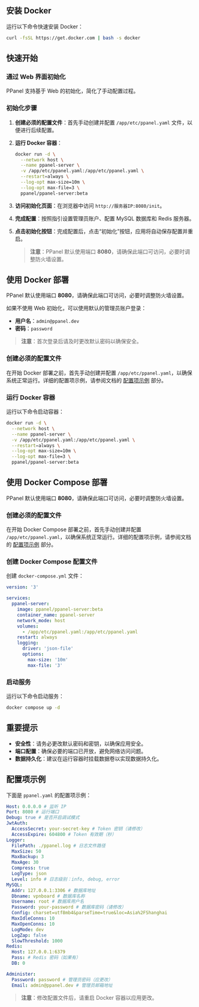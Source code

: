 ## 安装 Docker

运行以下命令快速安装 Docker：

```sh
curl -fsSL https://get.docker.com | bash -s docker
```

## 快速开始

### 通过 Web 界面初始化

PPanel 支持基于 Web 的初始化，简化了手动配置过程。

### 初始化步骤

1. **创建必须的配置文件**：首先手动创建并配置 `/app/etc/ppanel.yaml` 文件，以便进行后续配置。

2. **运行 Docker 容器**：

   ```sh
   docker run -d \
     --network host \
     --name ppanel-server \
     -v /app/etc/ppanel.yaml:/app/etc/ppanel.yaml \
     --restart=always \
     --log-opt max-size=10m \
     --log-opt max-file=3 \
     ppanel/ppanel-server:beta
   ```

3. **访问初始化页面**：在浏览器中访问 `http://服务器IP:8080/init`。

4. **完成配置**：按照指引设置管理员账户、配置 MySQL 数据库和 Redis 服务器。

5. **点击初始化按钮**：完成配置后，点击“初始化”按钮，应用将自动保存配置并重启。

   > **注意**：PPanel 默认使用端口 **8080**，请确保此端口可访问，必要时调整防火墙设置。

## 使用 Docker 部署

PPanel 默认使用端口 **8080**，请确保此端口可访问，必要时调整防火墙设置。

如果不使用 Web 初始化，可以使用默认的管理员账户登录：

- **用户名**：`admin@ppanel.dev`
- **密码**：`password`

> **注意**：首次登录后请及时更改默认密码以确保安全。

### 创建必须的配置文件

在开始 Docker 部署之前，首先手动创建并配置 `/app/etc/ppanel.yaml`，以确保系统正常运行。详细的配置项示例，请参阅文档的 [配置项示例](#配置项示例) 部分。

### 运行 Docker 容器

运行以下命令启动容器：

```sh
docker run -d \
  --network host \
  --name ppanel-server \
  -v /app/etc/ppanel.yaml:/app/etc/ppanel.yaml \
  --restart=always \
  --log-opt max-size=10m \
  --log-opt max-file=3 \
  ppanel/ppanel-server:beta
```

## 使用 Docker Compose 部署

PPanel 默认使用端口 **8080**，请确保此端口可访问，必要时调整防火墙设置。

### 创建必须的配置文件

在开始 Docker Compose 部署之前，首先手动创建并配置 `/app/etc/ppanel.yaml`，以确保系统正常运行。详细的配置项示例，请参阅文档的 [配置项示例](#配置项示例) 部分。

### 创建 Docker Compose 配置文件

创建 `docker-compose.yml` 文件：

```yaml
version: '3'

services:
  ppanel-server:
    image: ppanel/ppanel-server:beta
    container_name: ppanel-server
    network_mode: host
    volumes:
      - /app/etc/ppanel.yaml:/app/etc/ppanel.yaml
    restart: always
    logging:
      driver: 'json-file'
      options:
        max-size: '10m'
        max-file: '3'
```

### 启动服务

运行以下命令启动服务：

```sh
docker compose up -d
```

## 重要提示

- **安全性**：请务必更改默认密码和密钥，以确保应用安全。
- **端口配置**：确保必要的端口已开放，避免网络访问问题。
- **数据持久化**：建议在运行容器时挂载数据卷以实现数据持久化。

## 配置项示例

下面是 `ppanel.yaml` 的配置项示例：

```yaml
Host: 0.0.0.0 # 监听 IP
Port: 8080 # 运行端口
Debug: true # 是否开启调试模式
JwtAuth:
  AccessSecret: your-secret-key # Token 密钥（请修改）
  AccessExpire: 604800 # Token 有效期（秒）
Logger:
  FilePath: ./ppanel.log # 日志文件路径
  MaxSize: 50
  MaxBackup: 3
  MaxAge: 30
  Compress: true
  LogType: json
  Level: info # 日志级别：info, debug, error
MySQL:
  Addr: 127.0.0.1:3306 # 数据库地址
  Dbname: vpnboard # 数据库名称
  Username: root # 数据库用户名
  Password: your-password # 数据库密码（请修改）
  Config: charset=utf8mb4&parseTime=true&loc=Asia%2FShanghai
  MaxIdleConns: 10
  MaxOpenConns: 10
  LogMode: dev
  LogZap: false
  SlowThreshold: 1000
Redis:
  Host: 127.0.0.1:6379
  Pass: # Redis 密码（如果有）
  DB: 0

Administer:
  Password: password # 管理员密码（应更改）
  Email: admin@ppanel.dev # 管理员邮箱地址
```

> **注意**：修改配置文件后，请重启 Docker 容器以应用更改。



<Giscus />
